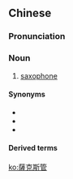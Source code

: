 {{also|萨克斯管}}
==Chinese==
{{zh-forms|s=萨克斯管|type=31}}

===Pronunciation===
{{zh-pron
|m=sàkèsīguǎn
|c=saat3 hak1 si1 gun2
|cat=n
}}

===Noun===
{{zh-noun}}

# {{lb|zh|chiefly|Mainland}} [[saxophone]]

====Synonyms====
* {{zh-l|薩克斯}}
* {{zh-l|薩克管}}
* {{zh-l|薩克斯風}}

====Derived terms====
{{zh-der|中音薩克斯管}}

{{zh-cat|Musical instruments}}

[[ko:薩克斯管]]